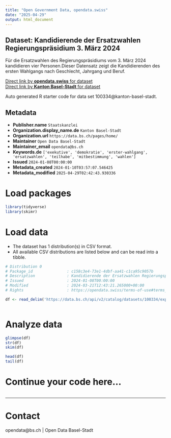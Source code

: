 ```yaml
---
title: "Open Government Data, opendata.swiss"
date: "2025-04-29"
output: html_document
---
```


## Dataset: Kandidierende der Ersatzwahlen Regierungspräsidium 3. März 2024

Für die Ersatzwahlen des Regierungspräsidiums vom 3. März 2024 kandidieren vier Personen.Dieser Datensatz zeigt die Kandidierenden des ersten Wahlgangs nach Geschlecht, Jahrgang und Beruf.

[Direct link by **opendata.swiss** for dataset](https://opendata.swiss/de/dataset/ersatzwahl-regierungsprasidium-marz-2024-kandidierende)<br>
[Direct link by **Kanton Basel-Stadt** for dataset](https://data.bs.ch/explore/dataset/100334/)

Auto generated R starter code for data set 100334@kanton-basel-stadt.

## Metadata

- **Publisher.name** `Staatskanzlei`
- **Organization.display_name.de** `Kanton Basel-Stadt`
- **Organization.url** `https://data.bs.ch/pages/home/`
- **Maintainer** `Open Data Basel-Stadt`
- **Maintainer_email** `opendata@bs.ch`
- **Keywords.de** `['exekutive', 'demokratie', 'erster-wahlgang', 'ersatzwahlen', 'teilhabe', 'mitbestimmung', 'wahlen']`
- **Issued** `2024-01-08T00:00:00`
- **Metadata_created** `2024-01-10T03:57:07.546425`
- **Metadata_modified** `2025-04-29T02:42:43.930336`


# Load packages

```r

library(tidyverse)
library(skimr)

```

# Load data

-   The dataset has 1 distribution(s) in CSV format.
-   All available CSV distributions are listed below and can be read into a tibble.

```r

# Distribution 0
# Package_id               : c158c3e4-73e1-4dbf-aa41-c1ca95c9057b
# Description              : Kandidierende der Ersatzwahlen Regierungspräsidium 3. März 2024 (csv)
# Issued                   : 2024-01-08T00:00:00
# Modified                 : 2024-03-21T12:43:21.265000+00:00
# Rights                   : https://opendata.swiss/terms-of-use#terms_by

df <- read_delim('https://data.bs.ch/api/v2/catalog/datasets/100334/exports/csv?use_labels=true')



```

# Analyze data

```r

glimpse(df)
str(df)
skim(df)

head(df)
tail(df)

```

# Continue your code here...

```r

```

------------------------------------------------------------------------

# Contact

opendata@bs.ch | Open Data Basel-Stadt
